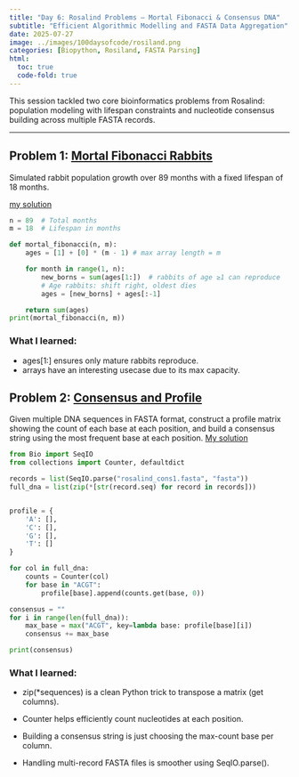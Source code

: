 ```yaml
---
title: "Day 6: Rosalind Problems – Mortal Fibonacci & Consensus DNA"
subtitle: "Efficient Algorithmic Modelling and FASTA Data Aggregation"
date: 2025-07-27
image: ../images/100daysofcode/rosiland.png
categories: [Biopython, Rosiland, FASTA Parsing]
html:
  toc: true
  code-fold: true
---
```


This session tackled two core bioinformatics problems from Rosalind: population modeling with lifespan constraints and nucleotide consensus building across multiple FASTA records.

---

## Problem 1: [Mortal Fibonacci Rabbits](https://rosalind.info/problems/fibd/)

Simulated rabbit population growth over 89 months with a fixed lifespan of 18 months.

[my solution](https://github.com/ZackBioData/100days-of-coding/blob/main/Day%206%20-%202%20rosiland%20problems/Consensus%20and%20Profile.py)

```python
n = 89  # Total months
m = 18  # Lifespan in months

def mortal_fibonacci(n, m):
    ages = [1] + [0] * (m - 1) # max array length = m

    for month in range(1, n):
        new_borns = sum(ages[1:])  # rabbits of age ≥1 can reproduce
        # Age rabbits: shift right, oldest dies
        ages = [new_borns] + ages[:-1]

    return sum(ages)
print(mortal_fibonacci(n, m))
```
### What I learned: 
- ages[1:] ensures only mature rabbits reproduce.
- arrays have an interesting usecase due to its max capacity. 


## Problem 2: [Consensus and Profile](https://rosalind.info/problems/cons/)

Given multiple DNA sequences in FASTA format, construct a profile matrix showing the count of each base at each position, and build a consensus string using the most frequent base at each position.
[My solution](https://github.com/ZackBioData/100days-of-coding/blob/main/Day%206%20-%202%20rosiland%20problems/Mortall%20Fibonacci%20Rabbits.py)

```python
from Bio import SeqIO
from collections import Counter, defaultdict

records = list(SeqIO.parse("rosalind_cons1.fasta", "fasta"))
full_dna = list(zip(*[str(record.seq) for record in records]))


profile = {
    'A': [],
    'C': [],
    'G': [],
    'T': []
}

for col in full_dna:
    counts = Counter(col)
    for base in "ACGT":
        profile[base].append(counts.get(base, 0))

consensus = ""
for i in range(len(full_dna)):
    max_base = max("ACGT", key=lambda base: profile[base][i])
    consensus += max_base

print(consensus)
```

### What I learned: 
- zip(*sequences) is a clean Python trick to transpose a matrix (get columns).

- Counter helps efficiently count nucleotides at each position.

- Building a consensus string is just choosing the max-count base per column.

- Handling multi-record FASTA files is smoother using SeqIO.parse().